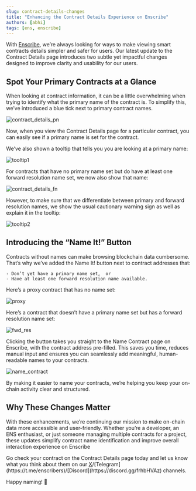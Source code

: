 ```yaml
---
slug: contract-details-changes
title: "Enhancing the Contract Details Experience on Enscribe"
authors: [abhi]
tags: [ens, enscribe]
---
```


With [Enscribe](https://www.enscribe.xyz), we’re always looking for ways to make viewing smart contracts details simpler and safer for users. Our latest update to the Contract Details page introduces two subtle yet impactful changes designed to improve clarity and usability for our users.

## Spot Your Primary Contracts at a Glance

When looking at contract information, it can be a little overwhelming when trying to identify what the primary name of the contract is. To simplify this, we’ve introduced a blue tick next to primary contract names.

![contract_details_pn](contract_details_pn.png)

Now, when you view the Contract Details page for a particular contract, you can easily see if a primary name is set for the contract.

We’ve also shown a tooltip that tells you you are looking at a primary name:

![tooltip1](tooltip1.png)

For contracts that have no primary name set but do have at least one forward resolution name set, we now also show that name:

![contract_details_fn](contract_details_fn.png)

However, to make sure that we differentiate between primary and forward resolution names, we show the usual cautionary warning sign as well as explain it in the tooltip:

![tooltip2](tooltip2.png)

## Introducing the “Name It!” Button

Contracts without names can make browsing blockchain data cumbersome. That’s why we’ve added the Name It! button next to contract addresses that:

    - Don’t yet have a primary name set,  or
    - Have at least one forward resolution name available.

Here’s a proxy contract that has no name set:

![proxy](proxy.png)

Here’s a contract that doesn’t have a primary name set but has a forward resolution name set:

![fwd_res](fwd_res.png)

Clicking the button takes you straight to the Name Contract page on Enscribe, with the contract address pre-filled. This saves you time, reduces manual input and ensures you can seamlessly add meaningful, human-readable names to your contracts.

![name_contract](name_contract.png)

By making it easier to name your contracts, we’re helping you keep your on-chain activity clear and structured.

## Why These Changes Matter

With these enhancements, we’re continuing our mission to make on-chain data more accessible and user-friendly. Whether you’re a developer, an ENS enthusiast, or just someone managing multiple contracts for a project, these updates simplify contract name identification and improve overall interaction experience on Enscribe

Go check your contract on the Contract Details page today and let us know what you think about them on our [X](https://x.com/enscribe_)/[Telegram](https://t.me/enscribers)/[Discord](https://discord.gg/frhbHVAz) channels.

Happy naming! 🚀
